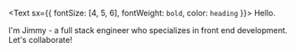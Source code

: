 <Text sx={{ fontSize: [4, 5, 6], fontWeight: `bold`, color: `heading` }}>
  Hello.
</Text>

I'm Jimmy - a full stack engineer who specializes in front end development. Let's collaborate!

